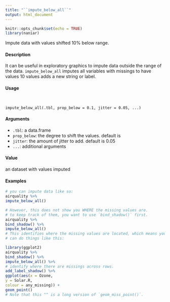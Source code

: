 ```yaml
---
title: "``impute_below_all``"
output: html_document
---
```


```r
knitr::opts_chunk$set(echo = TRUE)
library(naniar)
```

Impute data with values shifted 10% below range.

####  Description 

It can be useful in exploratory graphics to impute data outside the range of the data. ``impute_below_all``
imputes all variables with missings to have values 10 values adds a new string or label.

####  Usage 
<pre><code>

impute_below_all(.tbl, prop_below = 0.1, jitter = 0.05, ...)
</code></pre>
#### Arguments 

* ``.tbl``: a data.frame
* ``prop_below``: the degree to shift the values. default is
* ``jitter``: the amount of jitter to add. default is 0.05
* ``...``: additional arguments

#### Value 

an dataset with values imputed


#### Examples 
```r

# you can impute data like so:
airquality %>%
impute_below_all()
```

```r
# However, this does not show you WHERE the missing values are.
# to keep track of them, you want to use `bind_shadow()` first.
airquality %>%
bind_shadow() %>%
impute_below_all()
# This identifies where the missing values are located, which means you
# can do things like this:
```

```r
library(ggplot2)
airquality %>%
bind_shadow() %>%
impute_below_all() %>%
# identify where there are missings across rows.
add_label_shadow() %>%
ggplot(aes(x = Ozone,
y = Solar.R,
colour = any_missing)) +
geom_point()
# Note that this ^^ is a long version of `geom_miss_point()`.
```
